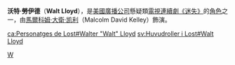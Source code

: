 {{noteTA
|1=zh-hans:《迷失》;zh-hk:《迷》;zh-tw:《Lost檔案》;
}}
{{迷失角色|
 綽號=沃特<br>Walt|
 Image=[[File:Waltlost.jpg|250px]]<br>[[馬爾科姆·大衛·凯利|馬爾科姆·大衛·凯利]]飾演沃特|
 最初出現=“[[試播_(迷失)#試播（第一部份）|試播（第一部份）]]”|
 最後出現=“[[迷失_(第二季)#合則生，分則亡|合則生，分則亡]]”|
 回憶場景=“[[迷失_(第一季)#特別|特別]]”、“[[迷失_(第一季)#大旅程：第一部份|大旅程：第一部份]]”、“[[迷失_(第一季)#大旅程：第二部份|大旅程：第二部份]]”|
 首次於回憶中出現=|
 最後於回憶中出現=|
 名字=沃特·勞伊德<br>Walt Lloyd|
 年齡=10歲|
 來自={{flagicon|Australia}}[[澳大利亚|澳大利亚]][[新南威尔士州|新南威尔士州]][[悉尼|悉尼]]|
 職業=[[學生|學生]]|
 來澳洲的原因=與母親[[蘇珊·勞伊德|蘇珊·勞伊德]]和繼父[[布賴恩·伯特|布賴恩·伯特]]同住|
 回洛杉磯的原因=被親生父親[[麥可·道森_(Lost檔案)|麥可·道森]]帶回[[美國|美國]]|
 演員=[[馬爾科姆·大衛·凯利|馬爾科姆·大衛·凯利]]<br>Malcolm David Kelley|
}}

'''沃特·勞伊德'''（'''Walt Lloyd'''），是[[美國廣播公司|美國廣播公司]]懸疑類[[電視連續劇|電視連續劇]][[迷失|《迷失》]]的[[角色|角色]]之一，由[[馬爾科姆·大衛·凯利|馬爾科姆·大衛·凯利]]（Malcolm David Kelley）飾演。



{{迷失角色表}}

[[Category:迷失角色|W]]

[[ca:Personatges_de_Lost#Walter_"Walt"_Lloyd|ca:Personatges de Lost#Walter "Walt" Lloyd]]
[[sv:Huvudroller_i_Lost#Walt_Lloyd|sv:Huvudroller i Lost#Walt Lloyd]]
